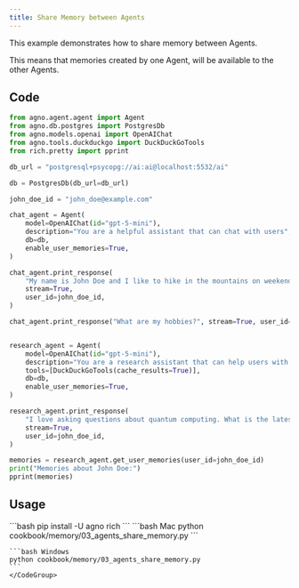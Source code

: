 ```yaml
---
title: Share Memory between Agents
---
```


This example demonstrates how to share memory between Agents.

This means that memories created by one Agent, will be available to the other Agents.

## Code

```python cookbook/memory/03_agents_share_memory.py
from agno.agent.agent import Agent
from agno.db.postgres import PostgresDb
from agno.models.openai import OpenAIChat
from agno.tools.duckduckgo import DuckDuckGoTools
from rich.pretty import pprint

db_url = "postgresql+psycopg://ai:ai@localhost:5532/ai"

db = PostgresDb(db_url=db_url)

john_doe_id = "john_doe@example.com"

chat_agent = Agent(
    model=OpenAIChat(id="gpt-5-mini"),
    description="You are a helpful assistant that can chat with users",
    db=db,
    enable_user_memories=True,
)

chat_agent.print_response(
    "My name is John Doe and I like to hike in the mountains on weekends.",
    stream=True,
    user_id=john_doe_id,
)

chat_agent.print_response("What are my hobbies?", stream=True, user_id=john_doe_id)


research_agent = Agent(
    model=OpenAIChat(id="gpt-5-mini"),
    description="You are a research assistant that can help users with their research questions",
    tools=[DuckDuckGoTools(cache_results=True)],
    db=db,
    enable_user_memories=True,
)

research_agent.print_response(
    "I love asking questions about quantum computing. What is the latest news on quantum computing?",
    stream=True,
    user_id=john_doe_id,
)

memories = research_agent.get_user_memories(user_id=john_doe_id)
print("Memories about John Doe:")
pprint(memories)

```

## Usage

<Steps>
  <Snippet file="create-venv-step.mdx" />

  <Step title="Install libraries">
    ```bash
    pip install -U agno rich
    ```
  </Step>

  <Step title="Run Example">
    <CodeGroup>
    ```bash Mac
    python cookbook/memory/03_agents_share_memory.py
    ```

    ```bash Windows
    python cookbook/memory/03_agents_share_memory.py
    ```
    </CodeGroup>
  </Step>
</Steps>